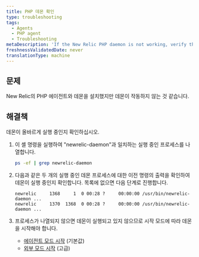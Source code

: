 ```yaml
---
title: PHP 데몬 확인
type: troubleshooting
tags:
  - Agents
  - PHP agent
  - Troubleshooting
metaDescription: 'If the New Relic PHP daemon is not working, verify the daemon is running.'
freshnessValidatedDate: never
translationType: machine
---
```


## 문제

New Relic의 PHP 에이전트와 데몬을 설치했지만 데몬이 작동하지 않는 것 같습니다.

## 해결책

데몬이 올바르게 실행 중인지 확인하십시오.

1. 이 셸 명령을 실행하여 "newrelic-daemon"과 일치하는 실행 중인 프로세스를 나열합니다.

   ```bash
   ps -ef | grep newrelic-daemon
   ```

2. 다음과 같은 두 개의 실행 중인 데몬 프로세스에 대한 이전 명령의 출력을 확인하여 데몬이 실행 중인지 확인합니다. 목록에 없으면 다음 단계로 진행합니다.

   ```console
   newrelic     1368     1  0 00:28 ?     00:00:00 /usr/bin/newrelic-daemon ...
   newrelic     1370  1368  0 00:28 ?     00:00:00 /usr/bin/newrelic-daemon ...
   ```

3. 프로세스가 나열되지 않으면 데몬이 실행되고 있지 않으므로 시작 모드에 따라 데몬을 시작해야 합니다.

   * [에이전트 모드 시작](/docs/agents/php-agent/advanced-installation/starting-php-daemon-advanced#daemon-external) (기본값)
   * [외부 모드 시작](/docs/agents/php-agent/advanced-installation/starting-php-daemon-advanced#daemon-autostart) (고급)